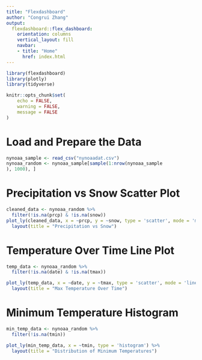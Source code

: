 ```yaml
---
title: "Flexdashboard"
author: "Congrui Zhang"
output: 
  flexdashboard::flex_dashboard:
    orientation: columns
    vertical_layout: fill
    navbar:
    - title: "Home"
      href: index.html
---
```


```r
library(flexdashboard)
library(plotly)
library(tidyverse)

knitr::opts_chunk$set(
	echo = FALSE,
	warning = FALSE,
	message = FALSE
)
```

# Load and Prepare the Data

```r
nynoaa_sample <- read_csv("nynoaadat.csv")
nynoaa_random <- nynoaa_sample[sample(1:nrow(nynoaa_sample
), 1000), ]
```

# Precipitation vs Snow Scatter Plot

```r
cleaned_data <- nynoaa_random %>% 
  filter(!is.na(prcp) & !is.na(snow))
plot_ly(cleaned_data, x = ~prcp, y = ~snow, type = 'scatter', mode = 'markers') %>%
  layout(title = "Precipitation vs Snow")
```
# Temperature Over Time Line Plot
```r
temp_data <- nynoaa_random %>%
  filter(!is.na(date) & !is.na(tmax))

plot_ly(temp_data, x = ~date, y = ~tmax, type = 'scatter', mode = 'lines') %>%
  layout(title = "Max Temperature Over Time")
```
# Minimum Temperature Histogram
```r
min_temp_data <- nynoaa_random %>%
  filter(!is.na(tmin))

plot_ly(min_temp_data, x = ~tmin, type = 'histogram') %>%
  layout(title = "Distribution of Minimum Temperatures")
```

